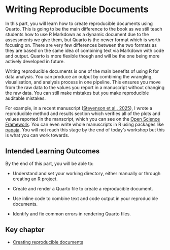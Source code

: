 # Writing Reproducible Documents 

In this part, you will learn how to create reproducible documents using Quarto. This is going to be the main difference to the book as we still teach students how to use R Markdown as a dynamic document due to the assessments we give them, but Quarto is the newer format which is worth focusing on. There are very few differences between the two formats as they are based on the same idea of combining text via Markdown with code and output. Quarto is more flexible though and will be the one being more actively developed in future. 

Writing reproducible documents is one of the main benefits of using R for data analysis. You can produce an output by combining the wrangling, visualisation, and analysis process in one pipeline. This ensures you move from the raw data to the values you report in a manuscript without changing the raw data. You can still make mistakes but you make reproducible auditable mistakes. 

For example, in a recent manuscript ([Stevenson et al., 2025](https://osotl.org/index.php/osotl/article/view/130){target="_blank"}), I wrote a reproducible method and results section which verifies all of the plots and values reported in the manscript, which you can see on the [Open Science Framework](https://osf.io/9znfa/){target="_blank"}. You can even write whole manuscripts in R using packages like [papaja](https://github.com/BartlettJE/papaja_demo){target="_blank"}. You will not reach this stage by the end of today's workshop but this is what you can work towards. 

## Intended Learning Outcomes

By the end of this part, you will be able to:

- Understand and set your working directory, either manually or through creating an R project.

- Create and render a Quarto file to create a reproducible document.

- Use inline code to combine text and code output in your reproducible documents.

- Identify and fix common errors in rendering Quarto files.

## Key chapter

- [Creating reproducible documents](https://psyteachr.github.io/quant-fun-v3/02-starting-with-data.html){target="_blank"}

